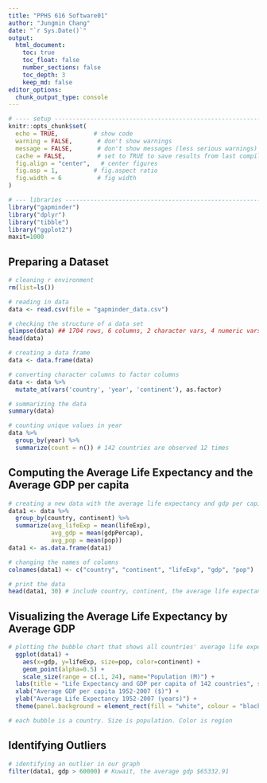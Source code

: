 ```yaml
---
title: "PPHS 616 Software01"
author: "Jungmin Chang"
date: "`r Sys.Date()`"
output:
  html_document:
    toc: true
    toc_float: false
    number_sections: false
    toc_depth: 3
    keep_md: false
editor_options: 
  chunk_output_type: console
---
```



```r
# ---- setup ------------------------------------------------------------------
knitr::opts_chunk$set(
  echo = TRUE,          # show code
  warning = FALSE,       # don't show warnings
  message = FALSE,       # don't show messages (less serious warnings)
  cache = FALSE,         # set to TRUE to save results from last compilation
  fig.align = "center",   # center figures
  fig.asp = 1,          # fig.aspect ratio
  fig.width = 6          # fig width
)

# --- libraries ----------------------------------------------------------------
library("gapminder")
library("dplyr")
library("tibble")
library("ggplot2")
maxit=1000
```

## Preparing a Dataset
```r
# cleaning r environment 
rm(list=ls())

# reading in data
data <- read.csv(file = "gapminder_data.csv")

# checking the structure of a data set 
glimpse(data) ## 1704 rows, 6 columns, 2 character vars, 4 numeric vars
head(data)

# creating a data frame
data <- data.frame(data)

# converting character columns to factor columns
data <- data %>%
  mutate_at(vars('country', 'year', 'continent'), as.factor)

# summarizing the data
summary(data)

# counting unique values in year 
data %>%
  group_by(year) %>%
  summarize(count = n()) # 142 countries are observed 12 times

```

## Computing the Average Life Expectancy and the Average GDP per capita
```r
# creating a new data with the average life expectancy and gdp per capita from 1952-2007
data1 <- data %>%
  group_by(country, continent) %>%
  summarize(avg_lifeExp = mean(lifeExp),
            avg_gdp = mean(gdpPercap), 
            avg_pop = mean(pop)) 
data1 <- as.data.frame(data1)

# changing the names of columns
colnames(data1) <- c("country", "continent", "lifeExp", "gdp", "pop")

# print the data
head(data1, 30) # include country, continent, the average life expectancy, the average gdp per capita, and population 

```

## Visualizing the Average Life Expectancy by Average GDP
```r
# plotting the bubble chart that shows all countries' average life expectancy at birth by the average gdp per capita over the observation period
  ggplot(data1) +
    aes(x=gdp, y=lifeExp, size=pop, color=continent) +
    geom_point(alpha=0.5) +
    scale_size(range = c(.1, 24), name="Population (M)") +
  labs(title = "Life Expectancy and GDP per capita of 142 countries", subtitle = "The vertical axis shows the average life expectancy at birth. \nThe horizontal axis shows real average GDP per capita.", caption = "source: gapminder (https://www.gapminder.org/data/)") +
  xlab("Average GDP per capita 1952-2007 ($)") +
  ylab("Average Life Expectancy 1952-2007 (years)") +
  theme(panel.background = element_rect(fill = "white", colour = "black", linetype = "solid"), panel.grid.minor = element_line(size = 0.5, linetype = "dotted", colour = "grey50"), plot.title = element_text(size = 12, face = "bold"), plot.subtitle = element_text(size = 9, face = "italic"), axis.title.x = element_text(size = 10, face = "bold"), axis.title.y = element_text(size = 10, face = "bold"))

# each bubble is a country. Size is population. Color is region

```

## Identifying Outliers
```r
# identifying an outlier in our graph
filter(data1, gdp > 60000) # Kuwait, the average gdp $65332.91
```




